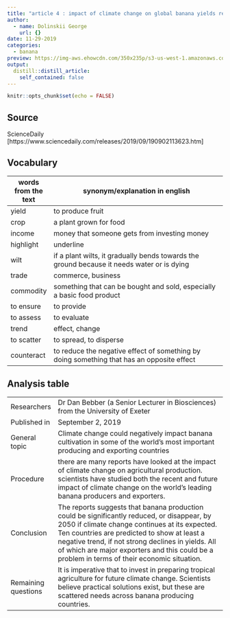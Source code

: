 ```yaml
---
title: "article 4 : impact of climate change on global banana yields relevead"
author:
  - name: Dolinskii George
    url: {}
date: 11-29-2019
categories:
  - banana
preview: https://img-aws.ehowcdn.com/350x235p/s3-us-west-1.amazonaws.com/contentlab.studiod/getty/40c8dd09bee74cd18de4e3a9f375ae80.jpg
output:
  distill::distill_article:
    self_contained: false
---
```


```r
knitr::opts_chunk$set(echo = FALSE)
```

## Source

ScienceDaily [https://www.sciencedaily.com/releases/2019/09/190902113623.htm]

## Vocabulary

| words from the text | synonym/explanation in english                                                             |
| ------------------- | ------------------------------------------------------------------------------------------ |
| yield               | to produce fruit                                                                           |
| crop                | a plant grown for food                                                                     |
| income              | money that someone gets from investing money                                               |
| highlight           | underline                                                                                  |
| wilt                | if a plant wilts, it gradually bends towards the ground because it needs water or is dying |
| trade               | commerce, business                                                                         |
| commodity           | something that can be bought and sold, especially a basic food product                     |
| to ensure           | to provide                                                                                 |
| to assess           | to evaluate                                                                                |
| trend               | effect, change                                                                             |
| to scatter          | to spread, to disperse                                                                     |
| counteract          | to reduce the negative effect of something by doing something that has an opposite effect  |

## Analysis table

|                     |                                                                                                                                                                                                                                                                                                                                                                                  |
| ------------------- | -------------------------------------------------------------------------------------------------------------------------------------------------------------------------------------------------------------------------------------------------------------------------------------------------------------------------------------------------------------------------------- |
| Researchers         | Dr Dan Bebber (a Senior Lecturer in Biosciences) from the University of Exeter                                                                                                                                                                                                                                                                                                   |
| Published in        | September 2, 2019                                                                                                                                                                                                                                                                                                                                                                |
| General topic       | Climate change could negatively impact banana cultivation in some of the world's most important producing and exporting countries                                                                                                                                                                                                                                                |
| Procedure           |  there are many reports have looked at the impact of climate change on agricultural production. scientists have studied both the recent and future impact of climate change on the world's leading banana producers and exporters.|
Conclusion  | The reports suggests that banana production could be significantly reduced, or disappear, by 2050 if climate change continues at its expected. Ten countries are predicted to show at least a negative trend, if not strong declines in yields. All of which are major exporters and this could be a problem in terms of their economic situation.
| Remaining questions | It is imperative  that to invest in preparing tropical agriculture for future climate change. Scientists believe practical solutions exist, but these are scattered needs across banana producing countries.                                                                                                                                                                     |
